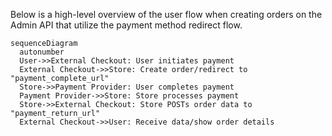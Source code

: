 

Below is a high-level overview of the user flow when creating orders on the Admin API that utilize the payment method redirect flow.

```mermaid
sequenceDiagram
  autonumber
  User->>External Checkout: User initiates payment
  External Checkout->>Store: Create order/redirect to "payment_complete_url"
  Store->>Payment Provider: User completes payment
  Payment Provider->>Store: Store processes payment
  Store->>External Checkout: Store POSTs order data to "payment_return_url"
  External Checkout->>User: Receive data/show order details
```
